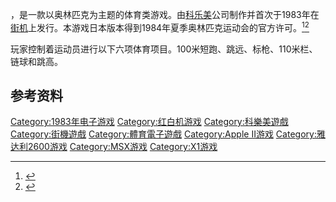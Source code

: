 {{NoteTA
| G1=Games
}}

{{vgname|金牌奥运会|ja=ハイパーオリンピック，Hyper Olympic|en=Track & Field|diff=yes}}，是一款以奥林匹克为主题的体育类游戏。由[[科乐美|科乐美]]公司制作并首次于1983年在[[街机|街机]]上发行。本游戏日本版本得到1984年夏季奥林匹克运动会的官方许可。<ref>{{cite web |url=http://www.cpczone.net/index.php?game=1511 |title=The Amstrad CPC Resource : : Track and Field by Ocean Software for the Amstrad CPC/GX 4000 |publisher=CPC Zone |date= |accessdate=2009-07-03 |deadurl=yes |archiveurl=https://www.webcitation.org/6Dzbu4k5h?url=http://www.cpczone.net/index.php?game=1511 |archivedate=2013-01-27 }}</ref><ref>{{cite web |url=http://www.worldofspectrum.org/infoseekid.cgi?id=0005360 |title=Track and Field |publisher=Sinclair Infoseek |date= |accessdate=2009-07-03 |archive-date=2011-06-06 |archive-url=https://web.archive.org/web/20110606110312/http://www.worldofspectrum.org/infoseekid.cgi?id=0005360 |dead-url=no }}</ref>

玩家控制着运动员进行以下六项体育项目。100米短跑、跳远、标枪、110米栏、链球和跳高。

== 参考资料 ==
{{Reflist}}

{{DEFAULTSORT:Hyper Olympic}}
[[Category:1983年电子游戏|Category:1983年电子游戏]]
[[Category:红白机游戏|Category:红白机游戏]]
[[Category:科樂美遊戲|Category:科樂美遊戲]]
[[Category:街機遊戲|Category:街機遊戲]]
[[Category:體育電子遊戲|Category:體育電子遊戲]]
[[Category:Apple_II游戏|Category:Apple II游戏]]
[[Category:雅达利2600游戏|Category:雅达利2600游戏]]
[[Category:MSX游戏|Category:MSX游戏]]
[[Category:X1游戏|Category:X1游戏]]

{{Konami-stub}}
{{Sports-videogame-stub}}
{{科樂美系列}}